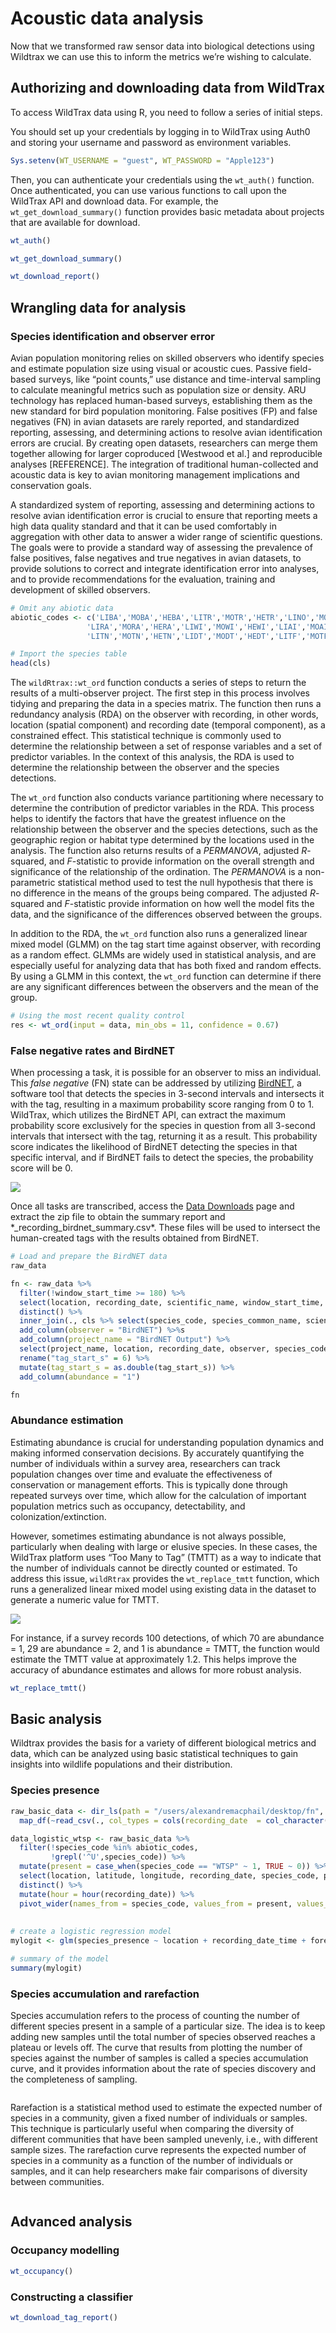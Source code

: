 # Acoustic data analysis

Now that we transformed raw sensor data into biological detections using Wildtrax we can use this to inform the metrics we're wishing to calculate.

## Authorizing and downloading data from WildTrax

To access WildTrax data using R, you need to follow a series of initial steps.

You should set up your credentials by logging in to WildTrax using Auth0 and storing your username and password as environment variables. 

```r 
Sys.setenv(WT_USERNAME = "guest", WT_PASSWORD = "Apple123")
```

Then, you can authenticate your credentials using the `wt_auth()` function. Once authenticated, you can use various functions to call upon the WildTrax API and download data. For example, the `wt_get_download_summary()` function provides basic metadata about projects that are available for download.

```r
wt_auth()


```

```r
wt_get_download_summary()
```

```r
wt_download_report()
```

## Wrangling data for analysis

### Species identification and observer error

Avian population monitoring relies on skilled observers who identify species and estimate population size using visual or acoustic cues. Passive field-based surveys, like "point counts," use distance and time-interval sampling to calculate meaningful metrics such as population size or density. ARU technology has replaced human-based surveys, establishing them as the new standard for bird population monitoring. False positives (FP) and false negatives (FN) in avian datasets are rarely reported, and standardized reporting, assessing, and determining actions to resolve avian identification errors are crucial. By creating open datasets, researchers can merge them together allowing for larger coproduced [Westwood et al.] and reproducible analyses [REFERENCE]. The integration of traditional human-collected and acoustic data is key to avian monitoring management implications and conservation goals.

A standardized system of reporting, assessing and determining actions to resolve avian identification error is crucial to ensure that reporting meets a high data quality standard and that it can be used comfortably in aggregation with other data to answer a wider range of scientific questions. The goals were to provide a standard way of assessing the prevalence of false positives, false negatives and true negatives in avian datasets, to provide solutions to correct and integrate identification error into analyses, and to provide recommendations for the evaluation, training and development of skilled observers.

```r

# Omit any abiotic data
abiotic_codes <- c('LIBA','MOBA','HEBA','LITR','MOTR','HETR','LINO','MONO','HENO',
                 'LIRA','MORA','HERA','LIWI','MOWI','HEWI','LIAI','MOAI','HEAI',
                 'LITN','MOTN','HETN','LIDT','MODT','HEDT','LITF','MOTF','HETF')

```

```r
# Import the species table
head(cls)

```

The `wildRtrax::wt_ord` function conducts a series of steps to return the results of a multi-observer project. The first step in this process involves tidying and preparing the data in a species matrix. The function then runs a redundancy analysis (RDA) on the observer with recording, in other words, location (spatial component) and recording date (temporal component), as a constrained effect. This statistical technique is commonly used to determine the relationship between a set of response variables and a set of predictor variables. In the context of this analysis, the RDA is used to determine the relationship between the observer and the species detections. 

The `wt_ord` function also conducts variance partitioning where necessary to determine the contribution of predictor variables in the RDA. This process helps to identify the factors that have the greatest influence on the relationship between the observer and the species detections, such as the geographic region or habitat type determined by the locations used in the analysis. The function also returns results of a *PERMANOVA*, adjusted *R*-squared, and *F*-statistic to provide information on the overall strength and significance of the relationship of the ordination. The *PERMANOVA* is a non-parametric statistical method used to test the null hypothesis that there is no difference in the means of the groups being compared. The adjusted *R*-squared and *F*-statistic provide information on how well the model fits the data, and the significance of the differences observed between the groups.

In addition to the RDA, the `wt_ord` function also runs a generalized linear mixed model (GLMM) on the tag start time against observer, with recording as a random effect. GLMMs are widely used in statistical analysis, and are especially useful for analyzing data that has both fixed and random effects. By using a GLMM in this context, the `wt_ord` function can determine if there are any significant differences between the observers and the mean of the group.

```r
# Using the most recent quality control
res <- wt_ord(input = data, min_obs = 11, confidence = 0.67)

```

### False negative rates and BirdNET

When processing a task, it is possible for an observer to miss an individual. This *false negative* (FN) state can be addressed by utilizing [BirdNET](https://birdnet.cornell.edu/?repeat=w3tc), a software tool that detects the species in 3-second intervals and intersects it with the tag, resulting in a maximum probability score ranging from 0 to 1. WildTrax, which utilizes the BirdNET API, can extract the maximum probability score exclusively for the species in question from all 3-second intervals that intersect with the tag, returning it as a result. This probability score indicates the likelihood of BirdNET detecting the species in that specific interval, and if BirdNET fails to detect the species, the probability score will be 0.

![](assets/oven-birdnet.png)

Once all tasks are transcribed, access the [Data Downloads](https://www.wildtrax.ca/home/projects/data-download.html) page and extract the zip file to obtain the summary report and *_recording_birdnet_summary.csv*. These files will be used to intersect the human-created tags with the results obtained from BirdNET.

```r
# Load and prepare the BirdNET data
raw_data

```

```r
fn <- raw_data %>% 
  filter(!window_start_time >= 180) %>%
  select(location, recording_date, scientific_name, window_start_time, confidence) %>%
  distinct() %>%
  inner_join(., cls %>% select(species_code, species_common_name, scientific_name), by = c("scientific_name" = "scientific_name")) %>%
  add_column(observer = "BirdNET") %>%s
  add_column(project_name = "BirdNET Output") %>%
  select(project_name, location, recording_date, observer, species_code, window_start_time, confidence) %>%
  rename("tag_start_s" = 6) %>%
  mutate(tag_start_s = as.double(tag_start_s)) %>%
  add_column(abundance = "1")
```

```r
fn
```



### Abundance estimation

Estimating abundance is crucial for understanding population dynamics and making informed conservation decisions. By accurately quantifying the number of individuals within a survey area, researchers can track population changes over time and evaluate the effectiveness of conservation or management efforts. This is typically done through repeated surveys over time, which allow for the calculation of important population metrics such as occupancy, detectability, and colonization/extinction.

However, sometimes estimating abundance is not always possible, particularly when dealing with large or elusive species. In these cases, the WildTrax platform uses "Too Many to Tag" (TMTT) as a way to indicate that the number of individuals cannot be directly counted or estimated. To address this issue, `wildRtrax` provides the `wt_replace_tmtt` function, which runs a generalized linear mixed model using existing data in the dataset to generate a numeric value for TMTT.

![](assets/tmtt.png)

For instance, if a survey records 100 detections, of which 70 are abundance = 1, 29 are abundance = 2, and 1 is abundance = TMTT, the function would estimate the TMTT value at approximately 1.2. This helps improve the accuracy of abundance estimates and allows for more robust analysis.

```r
wt_replace_tmtt()

```

## Basic analysis

Wildtrax provides the basis for a variety of different biological metrics and data, which can be analyzed using basic statistical techniques to gain insights into wildlife populations and their distribution.

### Species presence

```r

raw_basic_data <- dir_ls(path = "/users/alexandremacphail/desktop/fn", regexp = "*basic_summary.csv") %>%
  map_df(~read_csv(., col_types = cols(recording_date  = col_character())))

data_logistic_wtsp <- raw_basic_data %>% 
  filter(!species_code %in% abiotic_codes,
         !grepl('^U',species_code)) %>%
  mutate(present = case_when(species_code == "WTSP" ~ 1, TRUE ~ 0)) %>%
  select(location, latitude, longitude, recording_date, species_code, present) %>%
  distinct() %>%
  mutate(hour = hour(recording_date)) %>%
  pivot_wider(names_from = species_code, values_from = present, values_fill = 0)
         
         
# create a logistic regression model
mylogit <- glm(species_presence ~ location + recording_date_time + forest_type, data = data_logistic_wtsp, family = binomial)

# summary of the model
summary(mylogit)
```

### Species accumulation and rarefaction

Species accumulation refers to the process of counting the number of different species present in a sample of a particular size. The idea is to keep adding new samples until the total number of species observed reaches a plateau or levels off. The curve that results from plotting the number of species against the number of samples is called a species accumulation curve, and it provides information about the rate of species discovery and the completeness of sampling.

```r

```

Rarefaction is a statistical method used to estimate the expected number of species in a community, given a fixed number of individuals or samples. This technique is particularly useful when comparing the diversity of different communities that have been sampled unevenly, i.e., with different sample sizes. The rarefaction curve represents the expected number of species in a community as a function of the number of individuals or samples, and it can help researchers make fair comparisons of diversity between communities.

```r

```

## Advanced analysis

### Occupancy modelling

```r
wt_occupancy()

```

### Constructing a classifier

```r
wt_download_tag_report()

```
